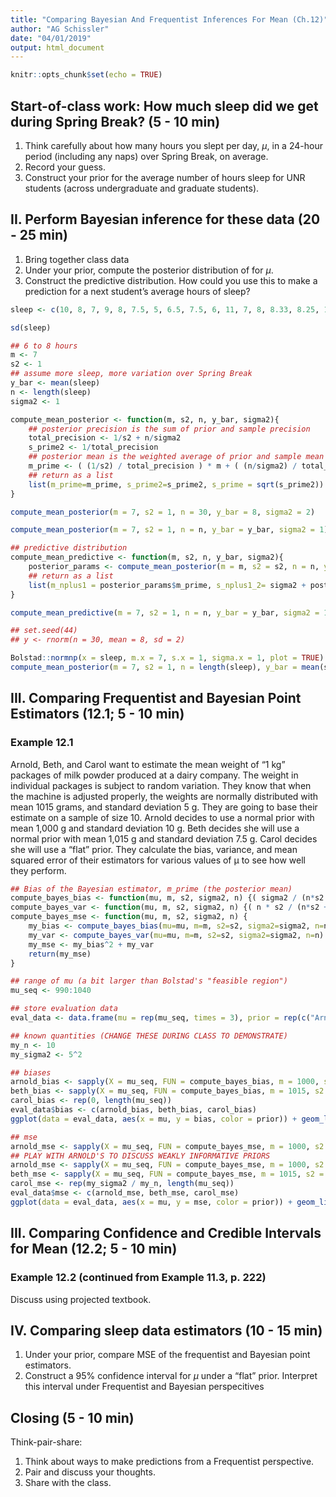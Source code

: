 ```yaml
---
title: "Comparing Bayesian And Frequentist Inferences For Mean (Ch.12)"
author: "AG Schissler"
date: "04/01/2019"
output: html_document
---
```


```r
knitr::opts_chunk$set(echo = TRUE)
```

<bring to class: laptop>

## Start-of-class work: How much sleep did we get during Spring Break? (5 - 10 min)

1. Think carefully about how many hours you slept per day, $\mu$, in a 24-hour period (including any naps) over Spring Break, on average.
2. Record your guess.
3. Construct your prior for the average number of hours sleep for UNR students (across undergraduate and graduate students).

## II. Perform Bayesian inference for these data (20 - 25 min)

1. Bring together class data
2. Under your prior, compute the posterior distribution of for $\mu$.
3. Construct the predictive distribution. How could you use this to make a prediction for a next student's average hours of sleep?

```r

sleep <- c(10, 8, 7, 9, 8, 7.5, 5, 6.5, 7.5, 6, 11, 7, 8, 8.33, 8.25, 10, 6, 7, 8.5,8, 9, 9, 8, 9.5, 8, 9, 8.11, 7)

sd(sleep)

## 6 to 8 hours
m <- 7
s2 <- 1
## assume more sleep, more variation over Spring Break
y_bar <- mean(sleep)
n <- length(sleep)
sigma2 <- 1

compute_mean_posterior <- function(m, s2, n, y_bar, sigma2){
    ## posterior precision is the sum of prior and sample precision
    total_precision <- 1/s2 + n/sigma2
    s_prime2 <- 1/total_precision
    ## posterior mean is the weighted average of prior and sample mean
    m_prime <- ( (1/s2) / total_precision ) * m + ( (n/sigma2) / total_precision ) * y_bar
    ## return as a list
    list(m_prime=m_prime, s_prime2=s_prime2, s_prime = sqrt(s_prime2))
}

compute_mean_posterior(m = 7, s2 = 1, n = 30, y_bar = 8, sigma2 = 2)

compute_mean_posterior(m = 7, s2 = 1, n = n, y_bar = y_bar, sigma2 = 1)

## predictive distribution
compute_mean_predictive <- function(m, s2, n, y_bar, sigma2){
    posterior_params <- compute_mean_posterior(m = m, s2 = s2, n = n, y_bar = y_bar, sigma2 = sigma2)
    ## return as a list
    list(m_nplus1 = posterior_params$m_prime, s_nplus1_2= sigma2 + posterior_params$s_prime2)
}

compute_mean_predictive(m = 7, s2 = 1, n = n, y_bar = y_bar, sigma2 = 1 )

## set.seed(44)
## y <- rnorm(n = 30, mean = 8, sd = 2)

Bolstad::normnp(x = sleep, m.x = 7, s.x = 1, sigma.x = 1, plot = TRUE)
compute_mean_posterior(m = 7, s2 = 1, n = length(sleep), y_bar = mean(sleep), sigma2 = 1)

```

## III. Comparing Frequentist and Bayesian Point Estimators (12.1; 5 - 10 min)

### Example 12.1 

Arnold, Beth, and Carol want to estimate the mean weight of “1 kg” packages of milk powder produced at a dairy company. The weight in individual packages is subject to random variation. They know that when the machine is adjusted properly, the weights are normally distributed with mean 1015 grams, and standard deviation 5 g. They are going to base their estimate on a sample of size 10. Arnold decides to use a normal prior with mean 1,000 g and standard deviation 10 g. Beth decides she will use a normal prior with mean 1,015 g and standard deviation 7.5 g. Carol decides she will use a “flat” prior. They calculate the bias, variance, and mean squared error of their estimators for various values of μ to see how well they perform.

```r
## Bias of the Bayesian estimator, m_prime (the posterior mean)
compute_bayes_bias <- function(mu, m, s2, sigma2, n) {( sigma2 / (n*s2 + sigma2) ) * (m - mu) }
compute_bayes_var <- function(mu, m, s2, sigma2, n) {( n * s2 / (n*s2 + sigma2) )^2 * (sigma2 / n) }
compute_bayes_mse <- function(mu, m, s2, sigma2, n) {
    my_bias <- compute_bayes_bias(mu=mu, m=m, s2=s2, sigma2=sigma2, n=n)
    my_var <- compute_bayes_var(mu=mu, m=m, s2=s2, sigma2=sigma2, n=n)
    my_mse <- my_bias^2 + my_var
    return(my_mse)
}

## range of mu (a bit larger than Bolstad's "feasible region")
mu_seq <- 990:1040

## store evaluation data
eval_data <- data.frame(mu = rep(mu_seq, times = 3), prior = rep(c("Arnold", "Beth", "Carol"), each = length(mu_seq)))

## known quantities (CHANGE THESE DURING CLASS TO DEMONSTRATE)
my_n <- 10
my_sigma2 <- 5^2

## biases
arnold_bias <- sapply(X = mu_seq, FUN = compute_bayes_bias, m = 1000, s2 = 10^2, sigma2 = my_sigma2, n = my_n)
beth_bias <- sapply(X = mu_seq, FUN = compute_bayes_bias, m = 1015, s2 = 7.5^2, sigma2 = my_sigma2, n = my_n)
carol_bias <- rep(0, length(mu_seq))
eval_data$bias <- c(arnold_bias, beth_bias, carol_bias)
ggplot(data = eval_data, aes(x = mu, y = bias, color = prior)) + geom_line(aes(linetype = prior))

## mse
arnold_mse <- sapply(X = mu_seq, FUN = compute_bayes_mse, m = 1000, s2 = 10^2, sigma2 = my_sigma2, n = my_n)
## PLAY WITH ARNOLD'S TO DISCUSS WEAKLY INFORMATIVE PRIORS
arnold_mse <- sapply(X = mu_seq, FUN = compute_bayes_mse, m = 1000, s2 = 100^2, sigma2 = my_sigma2, n = my_n)
beth_mse <- sapply(X = mu_seq, FUN = compute_bayes_mse, m = 1015, s2 = 7.5^2, sigma2 = my_sigma2, n = my_n)
carol_mse <- rep(my_sigma2 / my_n, length(mu_seq))
eval_data$mse <- c(arnold_mse, beth_mse, carol_mse)
ggplot(data = eval_data, aes(x = mu, y = mse, color = prior)) + geom_line(aes(linetype = prior))

```

## III. Comparing Confidence and Credible Intervals for Mean (12.2; 5 - 10 min)
  
### Example 12.2 (continued from Example 11.3, p. 222)

Discuss using projected textbook.

## IV. Comparing sleep data estimators (10 - 15 min)

1. Under your prior, compare MSE of the frequentist and Bayesian point estimators.
2. Construct a 95\% confidence interval for $\mu$ under a "flat" prior. Interpret this interval under Frequentist and Bayesian perspecitives

## Closing (5 - 10 min)

Think-pair-share:

1. Think about ways to make predictions from a Frequentist perspective.
2. Pair and discuss your thoughts.
3. Share with the class.
